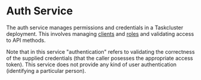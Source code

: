 
<ReferenceLinks api exchanges logs metrics />

# Auth Service

The auth service manages permissions and credentials in a Taskcluster deployment.
This involves managing [clients](/docs/reference/platform/auth/clients) and [roles](/docs/reference/platform/auth/roles) and validating access to API methods.

Note that in this service "authentication" refers to validating the correctness of the supplied credentials (that the caller posesses the appropriate access token).
This service does not provide any kind of user authentication (identifying a particular person).
